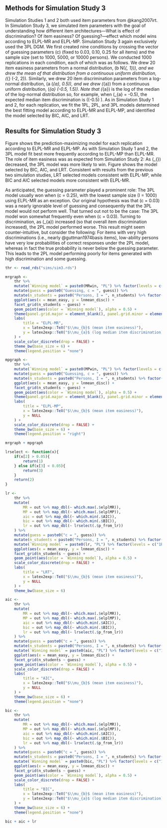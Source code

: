 ## Methods for Simulation Study 3

Simulation Studies 1 and 2 both used item parameters from @kang2007irt. In Simulation Study 3, we simulated item parameters with the goal of understanding how different item architectures---What is effect of discrimination? Of item easiness? Of guessing?---effect which model wins according to ELPL-MR and ELPL-MP. Simulation Study 3 again exclusively used the 3PL DGM. We first created nine conditions by crossing the vector of guessing parameters \(c\) (fixed to 0.03, 0.10, 0.25 for all items) and the sample size (set to 1000, 5000, or 10000 persons). We conducted 1000 replications in each condition, each of which was as follows. We drew 20 item easiness parameters from a normal distribution, \(b \sim N(\mu_{\text{easy}, 1})\), and we drew the mean of that distribution from a continuous uniform distribution, \(\mu_{\theta} \sim \text{unif}(-2, 2)\). Similarly, we drew 20 item discrimination parameters from a log-normal distribution, \(a \sim \text{Lognormal}(\mu_{a}, 0.5)\), and we drew \(\mu_{a}\) from a continuous uniform distribution, \(\mu_{a} \sim \text{unif}(-0.5, 1.5)\). Note that \(\mu_{a}\) is the log of the median of the log-normal distribution so, for example, when \(\mu_{a} = -0.5\), the expected median item discrimination is \(\exp(-0.5) \approx 0.61\). As in Simulation Study 1 and 2, for each replication, we fit the 1PL, 2PL, and 3PL models determined the best fitting model according to ELPL-MR and ELPL-MP, and identified the model selected by BIC, AIC, and LRT.

## Results for Simulation Study 3

Figure \ref{fig:results5b1} shows the prediction-maximizing model for each replication according to ELPL-MR and ELPL-MP. As with Simulation Study 1 and 2, the 3PL model fit best more frequently according to ELPL-MP than ELPL-MR. The role of item easiness was as expected\footnote{In Simulation Study 2, the item easiness parameters were fixed and we varied the mean of ability. In Simulation Study 3, the ability distribution was fixed and we varied the mean of the item easiness parameters. The impact is the same: What matters is the difference between ability and item easiness.} from Simulation Study 2: As \(\mu_{\text{easy}}\) decreased, the 3PL model was more likely to win. Figure \ref{fig:results5b2} shows the model selected by BIC, AIC, and LRT. Consistent with results from the previous two simulation studies, LRT selected models consistent with ELPL-MP, while BIC and AIC selected models more consistent with ELPL-MR.

As anticipated, the guessing parameter played a prominent role: The 3PL model usually won when \(c = 0.25\), with the lowest sample size \(I = 1000\) using ELPL-MR as an exception. Our original hypothesis was that \(c = 0.03\) was a nearly ignorable level of guessing and consequently that the 3PL model would not perform well. That turned out not to be the case: The 3PL model won somewhat frequently even when \(c = 0.03\). Turning to discrimination, as \(\mu_{a}\) increased (so that overall item discrimination increased), the 2PL model performed worse. This result might seem counter-intuitive, but consider the following: For items with very high discriminations (i.e., nearly @guttman1974basis items), low-ability persons have very low probabilities of correct responses under the 2PL model, whereas in fact the true probability is never below the guessing parameter. This leads to the 2PL model performing poorly for items generated with high discrimination and some guessing.

```r

thr <- read_rds("sims/sim3.rds")

mrgraph <- 
	thr %>%
	mutate(`Winning model` = paste0(MRwin, "PL") %>% factor(levels = c("1PL", "2PL", "3PL"))) %>% 
	mutate(guess = paste0("Guessing, c = ", guess)) %>%
	mutate(n_students = paste0("Persons, I = ", n_students) %>% factor(levels = c("Persons, I = 10000", "Persons, I = 5000", "Persons, I = 1000"))) %>% 
	ggplot(aes(x = mean_easy, y = lnmean_disc)) +
	facet_grid(n_students ~ guess) +
	geom_point(aes(color = `Winning model`), alpha = 0.5) +
	theme(panel.grid.major = element_blank(), panel.grid.minor = element_blank()) +
	labs(
		title = "ELPL-MR",
		x = latex2exp::TeX("$\\mu_{b}$ (mean item easiness)"),
		y = latex2exp::TeX("$\\mu_{a}$ (log median item discrimination)")
	) +
	scale_color_discrete(drop = FALSE) +
	theme_bw(base_size = 6) +
	theme(legend.position = "none")

mpgraph <- 
	thr %>%
	mutate(`Winning model` = paste0(MPwin, "PL") %>% factor(levels = c("1PL", "2PL", "3PL"))) %>% 
	mutate(guess = paste0("Guessing, c = ", guess)) %>%
	mutate(n_students = paste0("Persons, I = ", n_students) %>% factor(levels = c("Persons, I = 10000", "Persons, I = 5000", "Persons, I = 1000"))) %>% 
	ggplot(aes(x = mean_easy, y = lnmean_disc)) +
	facet_grid(n_students ~ guess) +
	geom_point(aes(color = `Winning model`), alpha = 0.5) +
	theme(panel.grid.major = element_blank(), panel.grid.minor = element_blank()) +
	labs(
		title = "ELPL-MP",
		x = latex2exp::TeX("$\\mu_{b}$ (mean item easiness)"),
		y = NULL
	) +
	scale_color_discrete(drop = FALSE) +
	theme_bw(base_size = 6) +
	theme(legend.position = "right")

mrgraph + mpgraph
```

```r

lrselect <- function(x){
	if(x[2] > 0.05){
		return(1)
	} else if(x[3] < 0.05){
		return(3)
	}
	return(2)
}

lr <- 
	thr %>% 
	mutate(
		MR = out %>% map_dbl(~ which.max(.$elplMR)),
		MP = out %>% map_dbl(~ which.max(.$elplMP)),
		aic = out %>% map_dbl(~ which.min(.$AIC)),
		bic = out %>% map_dbl(~ which.min(.$BIC)),
		lr = out %>% map_dbl(~ lrselect(.$p_from_lr))
	) %>% 
	mutate(guess = paste0("c = ", guess)) %>%
	mutate(n_students = paste0("Persons, I = ", n_students) %>% factor(levels = c("Persons, I = 10000", "Persons, I = 5000", "Persons, I = 1000"))) %>% 
	mutate(`Winning model` = paste0(lr, "PL") %>% factor(levels = c("1PL", "2PL", "3PL"))) %>% 
	ggplot(aes(x = mean_easy, y = lnmean_disc)) +
	facet_grid(n_students ~ guess) +
	geom_point(aes(color = `Winning model`), alpha = 0.5) +
	scale_color_discrete(drop = FALSE) +
	labs(
		title = "LRT",
		x = latex2exp::TeX("$\\mu_{b}$ (mean item easiness)"),
		y = NULL
	) +
	theme_bw(base_size = 6)

aic <- 
	thr %>% 
	mutate(
		MR = out %>% map_dbl(~ which.max(.$elplMR)),
		MP = out %>% map_dbl(~ which.max(.$elplMP)),
		aic = out %>% map_dbl(~ which.min(.$AIC)),
		bic = out %>% map_dbl(~ which.min(.$BIC)),
		lr = out %>% map_dbl(~ lrselect(.$p_from_lr))
	) %>% 
	mutate(guess = paste0("c = ", guess)) %>%
	mutate(n_students = paste0("Persons, I = ", n_students) %>% factor(levels = c("Persons, I = 10000", "Persons, I = 5000", "Persons, I = 1000"))) %>% 
	mutate(`Winning model` = paste0(aic, "PL") %>% factor(levels = c("1PL", "2PL", "3PL"))) %>% 
	ggplot(aes(x = mean_easy, y = lnmean_disc)) +
	facet_grid(n_students ~ guess) +
	geom_point(aes(color = `Winning model`), alpha = 0.5) +
	scale_color_discrete(drop = FALSE) +
	labs(
		title = "AIC",
		x = latex2exp::TeX("$\\mu_{b}$ (mean item easiness)"),
		y = NULL
	) + 
	theme_bw(base_size = 6) +
	theme(legend.position = "none")

bic <- 
	thr %>% 
	mutate(
		MR = out %>% map_dbl(~ which.max(.$elplMR)),
		MP = out %>% map_dbl(~ which.max(.$elplMP)),
		aic = out %>% map_dbl(~ which.min(.$AIC)),
		bic = out %>% map_dbl(~ which.min(.$BIC)),
		lr = out %>% map_dbl(~ lrselect(.$p_from_lr))
	) %>% 
	mutate(guess = paste0("c = ", guess)) %>%
	mutate(n_students = paste0("Persons, I = ", n_students) %>% factor(levels = c("Persons, I = 10000", "Persons, I = 5000", "Persons, I = 1000"))) %>% 
	mutate(`Winning model` = paste0(bic, "PL") %>% factor(levels = c("1PL", "2PL", "3PL"))) %>% 
	ggplot(aes(x = mean_easy, y = lnmean_disc)) +
	facet_grid(n_students ~ guess) +
	geom_point(aes(color = `Winning model`), alpha = 0.5) +
	scale_color_discrete(drop = FALSE) +
	labs(
		title = "BIC",
		x = latex2exp::TeX("$\\mu_{b}$ (mean item easiness)"),
		y = latex2exp::TeX("$\\mu_{a}$ (log median item discrimination)")
	) +
	theme_bw(base_size = 6) +
	theme(legend.position = "none")

bic + aic + lr
```
